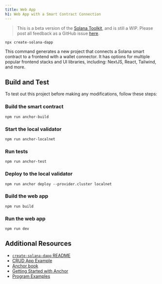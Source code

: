 ```yaml
---
title: Web App
h1: Web App with a Smart Contract Connection
---
```


> This is a beta version of the [Solana Toolkit](/docs/toolkit/), and is
> still a WIP. Please post all feedback as a GitHub issue
> [here](https://github.com/solana-foundation/developer-content/issues/new?title=%5Btoolkit%5D%20).

```shell
npx create-solana-dapp
```

This command generates a new project that connects a Solana smart contract to a
frontend with a wallet connector. It has options for multiple popular frontend
stacks and UI libraries, including: NextJS, React, Tailwind, and more.

## Build and Test

To test out this project before making any modifications, follow these steps:

<Steps>
<Step>


### Build the smart contract

```shell
npm run anchor-build
```

</Step>
<Step>

### Start the local validator

```shell
npm run anchor-localnet
```

</Step>
<Step>

### Run tests

```shell
npm run anchor-test
```

</Step>
<Step>

### Deploy to the local validator

```shell
npm run anchor deploy --provider.cluster localnet
```

</Step>
<Step>

### Build the web app

```shell
npm run build
```

</Step>
<Step>

### Run the web app

```shell
npm run dev
```


</Step>
</Steps>

## Additional Resources

- [`create-solana-dapp` README](https://github.com/solana-developers/create-solana-dapp)
- [CRUD App Example](/developers/guides/dapps/journal)
- [Anchor book](https://www.anchor-lang.com/)
- [Getting Started with Anchor](/docs/programs/anchor/)
- [Program Examples](https://github.com/solana-developers/program-examples)
